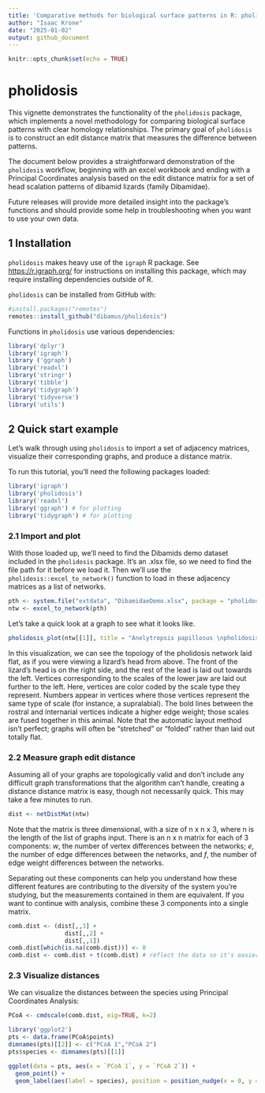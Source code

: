 ```yaml
---
title: 'Comparative methods for biological surface patterns in R: pholidosis'
author: "Isaac Krone"
date: "2025-01-02"
output: github_document
---
```


```r
knitr::opts_chunk$set(echo = TRUE)
```
# pholidosis

This vignette demonstrates the functionality of the ```pholidosis``` package, which implements a novel methodology for comparing biological surface patterns with clear homology relationships. The primary goal of ```pholidosis``` is to construct  an edit distance matrix that measures the difference between patterns.  

The document below provides a straightforward demonstration of the ```pholidosis``` workflow, beginning with an excel workbook and ending with a Principal Coordinates analysis based on the edit distance matrix for a set of head scalation patterns of dibamid lizards (family Dibamidae).

Future releases will provide more detailed insight into the package's functions and should provide some help in troubleshooting when you want to use your own data. 

## 1 Installation
```pholidosis``` makes heavy use of the ```igraph``` R package. See <https://r.igraph.org/> for instructions on installing this package, which may require installing dependencies outside of R.

```pholidosis``` can be installed from GitHub with:
```r
#install.packages("remotes")
remotes::install_github("dibamus/pholidosis")
```
Functions in ```pholidosis``` use various dependencies:

```r
library('dplyr')
library('igraph')
library ('ggraph')
library('readxl')
library('stringr')
library('tibble')
library('tidygraph')
library('tidyverse')
library('utils')
```

## 2 Quick start example

Let's walk through using ```pholidosis``` to import a set of adjacency matrices, visualize their corresponding graphs, and produce a distance matrix.

To run this tutorial, you'll need the following packages loaded:
```r
library('igraph')
library('pholidosis')
library('readxl') 
library('ggraph') # for plotting
library('tidygraph') # for plotting
```
### 2.1 Import and plot
With those loaded up, we'll need to find the Dibamids demo dataset included in the ```pholidosis``` package. It's an .xlsx file, so we need to find the file path for it before we load it. Then we'll use the ```pholidosis::excel_to_network()``` function to load in these adjacency matrices as a list of networks.
```r
pth <- system.file("extdata", "DibamidaeDemo.xlsx", package = "pholidosis")
ntw <- excel_to_network(pth)
```

Let's take a quick look at a graph to see what it looks like.

```r

pholidosis_plot(ntw[[1]], title = "Anelytropsis papillosus \npholidosis network")
```

In this visualization, we can see the topology of the pholidosis network laid flat, as if you were viewing a lizard's head from above. The front of the lizard's head is on the right side, and the rest of the lead is laid out towards the left. Vertices corresponding to the scales of the lower jaw are laid out further to the left. Here, vertices are color coded by the scale type they represent. Numbers appear in vertices where those vertices represent the same type of scale (for instance, a supralabial). The bold lines between the rostral and internarial vertices indicate a higher edge weight; those scales are fused together in this animal.
Note that the automatic layout method isn't perfect; graphs will often be "stretched" or "folded" rather than laid out totally flat.

### 2.2 Measure graph edit distance

Assuming all of your graphs are topologically valid and don't include any difficult graph transformations that the algorithm can't handle, creating a distance distance matrix is easy, though not necessarily quick. This may take a few minutes to run.

```r
dist <- netDistMat(ntw)
```

Note that the matrix is three dimensional, with a size of n x n x 3, where n is the length of the list of graphs input. There is an n x n matrix for each of 3 components: *w*, the number of vertex differences between the networks; *e*, the number of edge differences between the networks, and *f*, the number of edge weight differences between the networks.

Separating out these components can help you understand how these different features are contributing to the diversity of the system you're studying, but the measurements contained in them are equivalent. If you want to continue with analysis, combine these 3 components into a single matrix.

```r
comb.dist <- (dist[,,3] + 
                dist[,,2] +
                dist[,,1])
comb.dist[which(is.na(comb.dist))] <- 0 
comb.dist <- comb.dist + t(comb.dist) # reflect the data so it's easier to look up distances
```

### 2.3 Visualize distances
We can visualize the distances between the species using Principal Coordinates Analysis:

```r
PCoA <- cmdscale(comb.dist, eig=TRUE, k=2)

library('ggplot2')
pts <- data.frame(PCoA$points)
dimnames(pts)[[2]] <- c("PCoA 1","PCoA 2")
pts$species <- dimnames(pts)[[1]]

ggplot(data = pts, aes(x = `PCoA 1`, y = `PCoA 2`)) +
  geom_point() +
  geom_label(aes(label = species), position = position_nudge(x = 0, y = 0.5))

```
